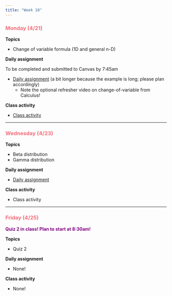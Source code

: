 ```yaml
---
title: "Week 10"
---
```


::: {style="color: #F66D7A"}
### Monday (4/21)
:::

**Topics**

-   Change of variable formula (1D and general n-D)

**Daily assignment**

To be completed and submitted to Canvas by 7:45am

-   [Daily assignment](daily/DA_25.pdf) (a bit longer because the example is long; please plan accordingly)
    -   Note the optional refresher video on change-of-variable from Calculus!

**Class activity**

-   [Class activity](class/CA_25.pdf)

------------------------------------------------------------------------

::: {style="color: #F66D7A"}
### Wednesday (4/23)
:::

**Topics**

-   Beta distribution
-   Gamma distribution

**Daily assignment**

-   [Daily assignment](daily/DA_26.pdf)

**Class activity**

-   Class activity

------------------------------------------------------------------------

::: {style="color: #F66D7A"}
### Friday (4/25)
:::

::: {style="color: purple"}
**Quiz 2 in class! Plan to start at 8:30am!**
:::

**Topics**

-   Quiz 2

**Daily assignment**

-   None!

**Class activity**

-   None!
